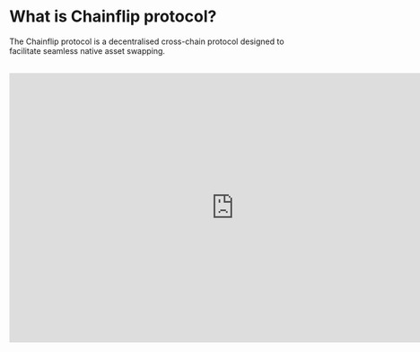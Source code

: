 # What is Chainflip protocol?

The Chainflip protocol is a decentralised cross-chain protocol designed to facilitate seamless native asset swapping.

<br />
<iframe
  width="800"
  height="480"
  src="https://youtube.com/embed/V1TG08BeYvQ"
  frameBorder="0"
  allow="autoplay; encrypted-media"
  allowFullScreen
  alt=""
/>
<br />
### Useful Links

- [Thesis and Introduction](http://127.0.0.1:5000/s/DQUC2wQf4NIhgIHFhCFR/thesis-and-introduction "mention"): Learn what's the thesis behind the Chainflip protocol
- [Native Swap Flow](http://127.0.0.1:5000/s/DQUC2wQf4NIhgIHFhCFR/swaps-amm/native-swap-flow "mention"): Learn how swapping works in depth
- [$USDC Denominated Pools](http://127.0.0.1:5000/s/DQUC2wQf4NIhgIHFhCFR/swaps-amm/usdusdc-denominated-pools "mention"): Learn how we avoid liquidity fragmentation
- [Just In Time AMM Protocol](http://127.0.0.1:5000/s/DQUC2wQf4NIhgIHFhCFR/swaps-amm/just-in-time-amm-protocol "mention"): Learn how our novel AMM works
- [Incentive Design: Emission & Burning](http://127.0.0.1:5000/s/DQUC2wQf4NIhgIHFhCFR/components/incentive-design-emission-and-burning "mention"): Learn the token economics of the protocol
